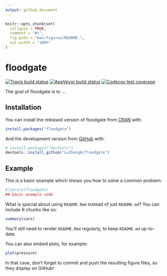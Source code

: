 ```yaml
---
output: github_document
---
```


<!-- README.md is generated from README.Rmd. Please edit that file -->

```r
knitr::opts_chunk$set(
  collapse = TRUE,
  comment = "#>",
  fig.path = "man/figures/README-",
  out.width = "100%"
)
```

# floodgate

<!-- badges: start -->
[![Travis build status](https://travis-ci.com/LuZhangH/floodgate.svg?branch=master)](https://travis-ci.com/LuZhangH/floodgate)
[![AppVeyor build status](https://ci.appveyor.com/api/projects/status/github/LuZhangH/floodgate?branch=master&svg=true)](https://ci.appveyor.com/project/LuZhangH/floodgate)
[![Codecov test coverage](https://codecov.io/gh/LuZhangH/floodgate/branch/master/graph/badge.svg)](https://codecov.io/gh/LuZhangH/floodgate?branch=master)
<!-- badges: end -->

The goal of floodgate is to ...

## Installation

You can install the released version of floodgate from [CRAN](https://CRAN.R-project.org) with:

``` r
install.packages("floodgate")
```

And the development version from [GitHub](https://github.com/) with:

``` r
# install.packages("devtools")
devtools::install_github("LuZhangH/floodgate")
```
## Example

This is a basic example which shows you how to solve a common problem:

```r
#library(floodgate)
## basic example code
```

What is special about using `README.Rmd` instead of just `README.md`? You can include R chunks like so:

```r
summary(cars)
```

You'll still need to render `README.Rmd` regularly, to keep `README.md` up-to-date.

You can also embed plots, for example:

```r
plot(pressure)
```

In that case, don't forget to commit and push the resulting figure files, so they display on GitHub!
